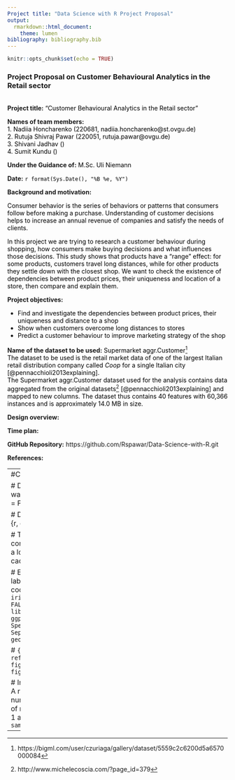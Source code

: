 ```yaml
---
Project title: "Data Science with R Project Proposal"
output:
  rmarkdown::html_document:
    theme: lumen
bibliography: bibliography.bib 
---
```



```r
knitr::opts_chunk$set(echo = TRUE)
``` 

### Project Proposal on Customer Behavioural Analytics in the Retail sector 
<br> 
__Project title:__ <font color ="black"> "Customer Behavioural Analytics in the Retail sector" <br /> </font> </font>

__Names of team members:__<br /> 
<font color ="black">
1. Nadiia Honcharenko (220681, nadiia.honcharenko@st.ovgu.de) <br />
2. Rutuja Shivraj Pawar (220051, rutuja.pawar@ovgu.de) <br />
3. Shivani Jadhav () <br />
4. Sumit Kundu () 
</font>

__Under the Guidance of:__ <font color ="black"> M.Sc. Uli Niemann </font>

__Date:__ <font color ="black"> ```r format(Sys.Date(), "%B %e, %Y")``` </font>

__Background and motivation:__ <font color ="black"> 
<p>Consumer behavior is the series of behaviors or patterns that consumers follow before making a purchase.
Understanding of customer decisions helps to increase an annual revenue of companies and satisfy the needs of clients.</p>
<p>In this project we are trying to research a customer behaviour during shopping, 
how consumers make buying decisions and what influences those decisions.
This study shows that products have a "range" effect:
for some products, customers travel long distances, while
for other products they settle down with the closest shop. 
We want to check the existence of dependencies between product prices, 
their uniqueness and location of a store, then compare and explain them. </p>
 </font>

__Project objectives:__ <font color ="black"> 
<ul>
<li>Find and investigate the dependencies between product prices, 
their uniqueness and distance to a shop</li>
<li>Show when customers overcome long distances to stores</li>
<li>Predict a customer behaviour to 
improve marketing strategy of the shop</li>
</ul>
</font>

__Name of the dataset to be used:__ <font color ="black"> Supermarket aggr.Customer^[https://bigml.com/user/czuriaga/gallery/dataset/5559c2c6200d5a6570000084] <br />
The dataset to be used is the retail market data of one of the largest Italian retail distribution company called _Coop_ for a single Italian city [@pennacchioli2013explaining].<br />
The Supermarket aggr.Customer dataset used for the analysis contains data aggregated from the original datasets^[http://www.michelecoscia.com/?page_id=379] [@pennacchioli2013explaining] and mapped to new columns. The dataset thus contains 40 features with 60,366 instances and is approximately 14.0 MB in size. </font> 


__Design overview:__ <font color ="black"> </font>

__Time plan:__ <font color ="black"> </font>

__GitHub Repository:__ https://github.com/Rspawar/Data-Science-with-R.git 

__References:__



---
#Comments

# Dont display warnings
# {r, warning = FALSE}

# Dont display code
# {r, echo=FALSE}

# To store long computation results in a local cache
# {r, cache=TRUE}

# Exmaple usage of labelling and reusing code chunks
# ```{r iris_plot, echo = FALSE, eval = FALSE}
# library(ggplot2)
# ggplot(iris, aes(x = Species, y = Sepal.Length)) + geom_boxplot()
#```

# ```{r , ref.label='iris_plot', fig.width = 7, fig.height = 2.5}
# ```

# Inline R code usng r
# A random sample of 5 numbers from the set of numbers between 
# 1 and 10 is `r sample(1:10, 5)` 
---